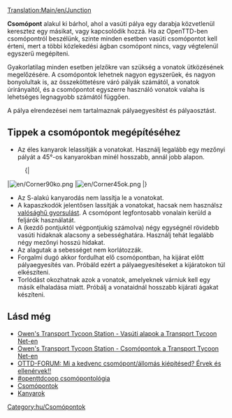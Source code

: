[[Translation:Main/en/Junction]]{{en/-}}{{hu/Csomópontmenü}}

'''Csomópont''' alakul ki bárhol, ahol a vasúti pálya egy darabja közvetlenül keresztez egy másikat, vagy kapcsolódik hozzá. Ha az OpenTTD-ben csomópontról beszélünk, szinte minden esetben vasúti csomópontot kell érteni, mert a többi közlekedési ágban csomópont nincs, vagy végtelenül egyszerű megépíteni.

Gyakorlatilag minden esetben jelzőkre van szükség a vonatok ütközésének megelőzésére. A csomópontok lehetnek nagyon egyszerűek, és nagyon bonyolultak is, az összeköttetésre váró pályák számától, a vonatok úrirányaitól, és a csomópontot egyszerre használó vonatok valaha is lehetséges legnagyobb számától függően. 

A pálya elrendezései nem tartalmaznak pályaegyesítést és pályaosztást.

==Tippek a csomópontok megépítéséhez==

* Az éles kanyarok lelassítják a vonatokat. Használj legalább egy mezőnyi pályát a 45&deg;-os kanyarokban minél hosszabb, annál jobb alapon.
:{|
|[[File:en/Corner90ko.png]]
|[[File:en/Corner45ok.png]]
|}
* Az S-alakú kanyarodás nem lassítja le a vonatokat.
* A kapaszkodók jelentősen lassítják a vonatokat, hacsak nem használsz [[Main/hu/Valósághű gyorsulás|valósághű gyorsulást]]. A csomópont legfontosabb vonalain kerüld a feljárók használatát. 
* A (kezdő pontjuktól végpontjukig számolva) négy egységnél rövidebb vasúti hidaknak alacsony a sebességhatára. Használj tehát legalább négy mezőnyi hosszú hidakat. 
* Az alagutak a sebességet nem korlátozzák.
* Forgalmi dugó akkor fordulhat elő csomópontban, ha kijárat előtt pályaegyesítés van. Próbáld ezért a pályaegyesítéseket a kijáratokon túl elkészíteni. 
* Torlódást okozhatnak azok a vonatok, amelyeknek várniuk kell egy másik elhaladása miatt. Próbálj a vonataidnál hosszabb kijárati ágakat készíteni. 
==Lásd még==
* [http://www.transporttycoon.net/rail Owen's Transport Tycoon Station - Vasúti alapok a Transport Tycoon Net-en]
* [http://www.transporttycoon.net/junctions Owen's Transport Tycoon Station - Csomópontok a Transport Tycoon Net-en]
* [http://www.tt-forums.net/viewtopic.php?p=251709#251709 OTTD-FORUM: Mi a kedvenc csomópont/állomás kiépítésed? Érvek és ellenérvek!!]
* [http://wiki.openttdcoop.org/Junctionary #openttdcoop csomópontológia]
* [[Category/hu/Csomópontok|Csomópontok]]
* [[Main/hu/Kanyarok|Kanyarok]]

[[Category:hu/Csomópontok]]